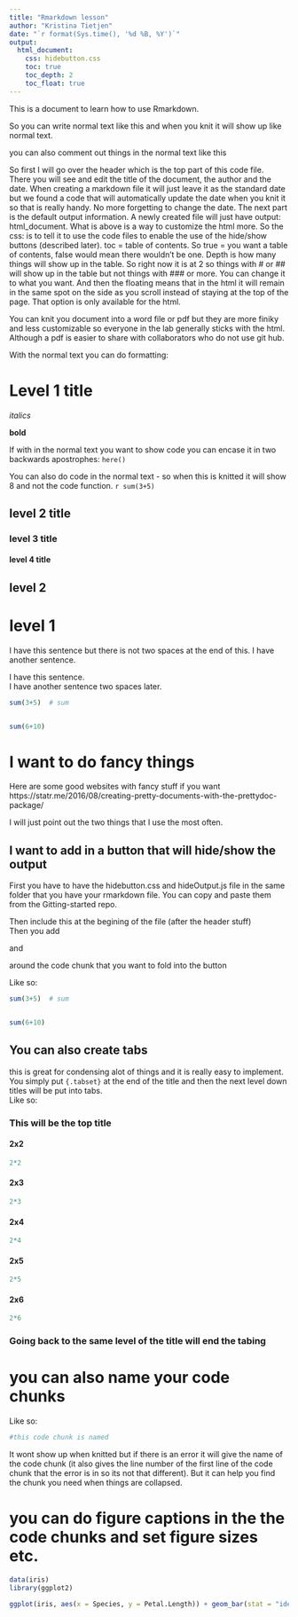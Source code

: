 ```yaml
---
title: "Rmarkdown lesson"
author: "Kristina Tietjen"
date: "`r format(Sys.time(), '%d %B, %Y')`"
output: 
  html_document:
    css: hidebutton.css
    toc: true
    toc_depth: 2
    toc_float: true
---
```


This is a document to learn how to use Rmarkdown. 

So you can write normal text like this and when you knit it will show up like normal text. 

you can also comment out things in the normal text like this <!-- this wont show up when knitted-->

So first I will go over the header which is the top part of this code file.  
There you will see and edit the title of the document, the author and the date. When creating a markdown file it will just leave it as the standard date but we found a code that will automatically update the date when you knit it so that is really handy. No more forgetting to change the date.  The next part is the default output information. A newly created file will just have output: html_document. What is above is a way to customize the html more. So the css: is to tell it to use the code files to enable the use of the hide/show buttons (described later). toc = table of contents. So true = you want a table of contents, false would mean there wouldn't be one. Depth is how many things will show up in the table. So right now it is at 2 so things with # or ## will show up in the table but not things with ### or more. You can change it to what you want. And then the floating means that in the html it will remain in the same spot on the side as you scroll instead of staying at the top of the page. That option is only available for the html.   

You can knit you document into a word file or pdf but they are more finiky and less customizable so everyone in the lab generally sticks with the html. Although a pdf is easier to share with collaborators who do not use git hub.  
  
With the normal text you can do formatting:  

# Level 1 title

*italics*


**bold**

If with in the normal text you want to show code you can encase it in two backwards apostrophes:
`here()` <!-- to show code-->


You can also do code in the normal text - so when this is knitted it will show 8 and not the code function. 
`r sum(3+5)` <!-- to do code outside code chunk-->


## level 2 title


### level 3 title


#### level 4 title


## level 2


# level 1

I have this sentence but there is not two spaces at the end of this. 
I have another sentence. 

I have this sentence.  
I have another sentence two spaces later. 


```r

sum(3+5)  # sum


sum(6+10)

```


# I want to do fancy things

Here are some good websites with fancy stuff if you want   
https://statr.me/2016/08/creating-pretty-documents-with-the-prettydoc-package/  

I will just point out the two things that I use the most often.

## I want to add in a button that will hide/show the output

First you have to have the hidebutton.css and hideOutput.js file in the same folder that you have your rmarkdown file. You can copy and paste them from the Gitting-started repo.    

Then include this at the begining of the file (after the header stuff)  
<script src="hideOutput.js"></script>  

Then you add   
<div class="fold o">  
and  
</div>  
around the code chunk that you want to fold into the button

Like so:  
  
<div class="fold o">  
```r

sum(3+5)  # sum


sum(6+10)

```
</div>    


## You can also create tabs
this is great for condensing alot of things and it is really easy to implement.  You simply put `{.tabset}` at the end of the title and then the next level down titles will be put into tabs.  
Like so:  

### This will be the top title {.tabset}

#### 2x2
```r
2*2

```

#### 2x3

```r
2*3

```

#### 2x4
```r
2*4

```

#### 2x5
```r
2*5

```


#### 2x6
```r
2*6

```

### Going back to the same level of the title will end the tabing

# you can also name your code chunks  

Like so:  

```r

#this code chunk is named

```

It wont show up when knitted but if there is an error it will give the name of the code chunk (it also gives the line number of the first line of the code chunk that the error is in so its not that different). But it can help you find the chunk you need when things are collapsed.  

# you can do figure captions in the the code chunks and set figure sizes etc. 

```r
data(iris)
library(ggplot2)

ggplot(iris, aes(x = Species, y = Petal.Length)) + geom_bar(stat = "identity", position = "dodge")


```

